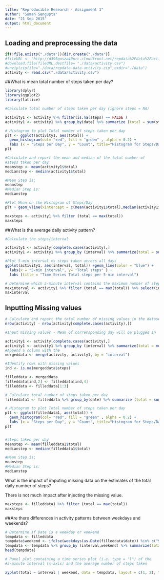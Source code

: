 ```yaml
---
title: "Reproducible Research - Assignment 1"
author: "Suman Sengupta"
date: "21 Sep 2015"
output: html_document
---
```


## Loading and preprocessing the data

```r
if(!file.exists("./data")){dir.create("./data")}
#fileURL <- "http://d396qusza40orc.cloudfront.net/repdata%2Fdata%2Factivity.zip"
#download.file(fileURL,destfile= "./data/activity.csv")
#unzip(zipfile="./data/repdata-data-activity.zip",exdir="./data")
activity <- read.csv("./data/activity.csv")
```

##What is mean total number of steps taken per day?

```r
library(dplyr)
library(ggplot2)
library(lattice)

#Calculate total number of steps taken per day (ignore steps = NA)

activity1 <- activity %>% filter(is.na(steps) == FALSE )
activity1 <- activity1 %>% group_by(date) %>% summarize (total = sum(steps))

# Histogram to plot Total number of steps taken per day 
plt <- ggplot(activity1, aes(total)) + 
  geom_histogram(col= "red", fill = "green" , alpha = 0.2) + 
  labs (x = "Steps per Day", y = "Count", title="Histogram for Steps/Day")
plt

#Calculate and report the mean and median of the total number of 
#steps taken per day
meanstep <- mean(activity1$total)
medianstep <- median(activity1$total)

#Mean Step is:
meanstep
#Median Step is:
medianstep

#Plot Mean on the Histogram of Steps/Day
plt + geom_vline(xintercept = c(mean(activity1$total),median(activity1$total)), colour="blue")

maxsteps <- activity1 %>% filter (total == max(total)) 
maxsteps

```

##What is the average daily activity pattern?
```r
#Calculate the steps/interval

activity1 <- activity[complete.cases(activity),]
activity1 <- activity1 %>% group_by (interval) %>% summarize(total = sum(steps))

#Plot 5-min interval vs steps taken across all days
ggplot(activity1, aes(interval, total)) +geom_line(color = "blue") +
  labs(x = "5-min interval", y= "Total steps" ) +
  labs (title = "Time Series Total steps per 5-min interval")

# Determine which 5-minute interval contains the maximum number of steps
maxinterval <- activity1 %>% filter (total == max(total)) %>% select(interval)
maxinterval
```

## Inputting Missing values

```r
# Calculate and report the total number of missing values in the dataset
nrow(activity) - nrow(activity[complete.cases(activity),])

#Input missing values - Mean of corressponding day will be plugged in

activity1 <- activity[complete.cases(activity),]
activity1 <- activity1 %>% group_by (interval) %>% summarize(total = mean(steps))
#Append a column with the 
mergeddata <- merge(activity, activity1, by = "interval")

#Identify rows with missing values
ind <- is.na(mergeddata$steps)

filleddata <- mergeddata
filleddata[ind,2] <- filleddata[ind,4]
filleddata <- filleddata[1:3]

# Calculate total number of steps taken per day
filleddata1 <- filleddata %>% group_by(date) %>% summarize (total = sum(steps))

# Histogram to plot Total number of steps taken per day 
plt <- ggplot(filleddata1, aes(total)) + 
  geom_histogram(col= "red", fill = "green" , alpha = 0.2) + 
  labs (x = "Steps per Day", y = "Count", title="Histogram for Steps/Day")
plt


#steps taken per day
meanstep <- mean(filleddata1$total)
medianstep <- median(filleddata1$total)

#Mean Step is:
meanstep
#Median Step is:
medianstep
```
What is the impact of imputing missing data on the estimates of the total daily number of steps?

There is not much impact after injecting the missing value.

```r
maxsteps <- filleddata1 %>% filter (total == max(total)) 
maxsteps
```
##Are there differences in activity patterns between weekdays and weekends?

```r
# Determine if Date is a weekday or weekend
tempdata <- filleddata
tempdata$weekend <- ifelse(weekdays(as.Date(filleddata$date)) %in% c("Saturday", "Sunday"), "Weekend", "Weekday")
tempdata <- tempdata %>% group_by (interval,weekend) %>% summarize(total = sum(steps))
head(tempdata)

# Panel plot containing a time series plot (i.e. type = "l") of the 
#5-minute interval (x-axis) and the average number of steps taken

xyplot(total ~ interval | weekend, data = tempdata, layout = c(1, 2), type = "l")
```

